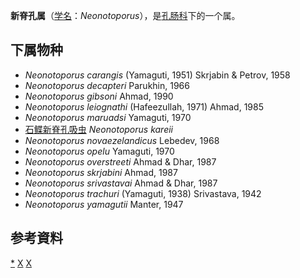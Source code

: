 {{Automatic Taxobox
| taxon = Neonotoporus
| authority = Srivastava, 1942
}}

'''新脊孔属'''（[[学名|学名]]：''Neonotoporus''），是[[孔肠科|孔肠科]]下的一个属。

==下属物种==

* ''Neonotoporus carangis'' (Yamaguti, 1951) Skrjabin & Petrov, 1958
* ''Neonotoporus decapteri'' Parukhin, 1966
* ''Neonotoporus gibsoni'' Ahmad, 1990
* ''Neonotoporus leiognathi'' (Hafeezullah, 1971) Ahmad, 1985
* ''Neonotoporus maruadsi'' Yamaguti, 1970
* [[石鲽新脊孔吸虫|石鲽新脊孔吸虫]] ''Neonotoporus kareii''
* ''Neonotoporus novaezelandicus'' Lebedev, 1968
* ''Neonotoporus opelu'' Yamaguti, 1970
* ''Neonotoporus overstreeti'' Ahmad & Dhar, 1987
* ''Neonotoporus skrjabini'' Ahmad, 1987
* ''Neonotoporus srivastavai'' Ahmad & Dhar, 1987
* ''Neonotoporus trachuri'' (Yamaguti, 1938) Srivastava, 1942
* ''Neonotoporus yamagutii'' Manter, 1947

==参考資料==
{{reflist}}

{{taxonbar}}
[[Category:_新脊孔属|*]]
[[Category:_孔肠科|X]]
[[Category:_1942年描述的分类群|X]]